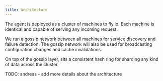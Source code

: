 ```yaml
---
title: Architecture
---
```


The agent is deployed as a cluster of machines to fly.io. Each machine is identical and capable of serving any incoming request.

We run a gossip network between all machines for service discovery and failure detection.
The gossip network will also be used for broadcasting configuration changes and cache invalidations.

On top of the gossip layer, sits a consistent hash ring for sharding any kind of data across the cluster.

<Warning>
TODO: andreas - add more details about the architecture
</Warning>